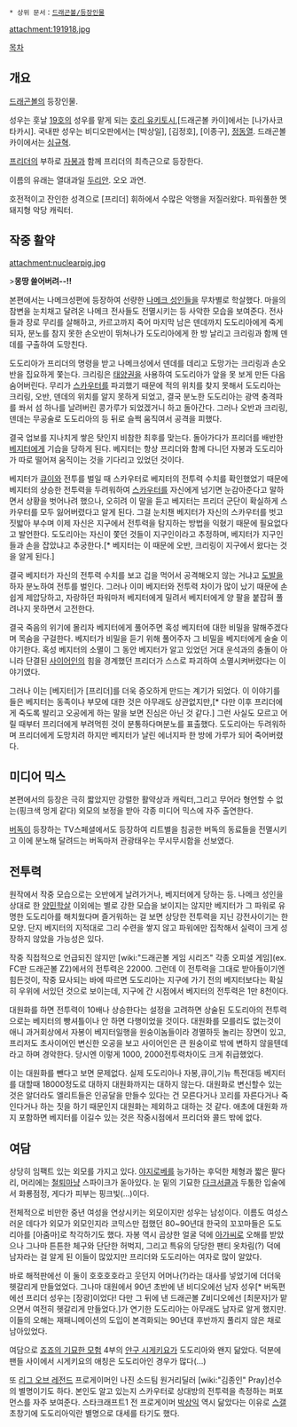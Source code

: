  * 상위 문서：[[드래곤볼/등장인물]]

attachment:191918.jpg

[[목차]]

== 개요 ==
[[드래곤볼]]의 등장인물.

성우는 훗날 [[19호]]의 성우를 맡게 되는 [[호리 유키토시]],[드래곤볼 카이]에서는 [나가사코 타카시]. 국내판 성우는 비디오판에서는 [박상일], [김정호], [이종구], [[정동열]]. 드래곤볼 카이에서는 [[심규혁]].

[[프리더]]의 부하로 [[자봉]]과 함께 프리더의 최측근으로 등장한다.

이름의 유래는 열대과일 [[두리안]]. 오오 과연.

호전적이고 잔인한 성격으로 [프리더] 휘하에서 수많은 악행을 저질러왔다. 파워풀한 멧돼지형 악당 캐릭터.

== 작중 활약 ==

attachment:nuclearpig.jpg

>''' 몽땅 쓸어버려--!! '''

본편에서는 나메크성편에 등장하여 선량한 [[나메크 성인]]들을 무차별로 학살했다. 마을의 참변을 눈치채고 달려온 나메크 전사들도 전멸시키는 등 사악한 모습을 보여준다. 전사들과 장로 무리를 살해하고, 카르고까지 죽어 마지막 남은 덴데까지 도도리아에게 죽게 되자, 분노를 참지 못한 손오반이 뛰쳐나가 도도리아에게 한 방 날리고 크리링과 함께 덴데를 구출하여 도망친다.

도도리아가 프리더의 명령을 받고 나메크성에서 덴데를 데리고 도망가는 크리링과 손오반을 집요하게 쫓는다. 크리링은 [[태양권]]을 사용하여 도도리아가 앞을 못 보게 만든 다음 숨어버린다. 무리가 [[스카우터]]를 파괴했기 때문에 적의 위치를 찾지 못해서 도도리아는 크리링, 오반, 덴데의 위치를 알지 못하게 되었고, 결국 분노한 도도리아는 광역 충격파를 쏴서 섬 하나를 날려버린 콩가루가 되었겠거니 하고 돌아간다. 그러나 오반과 크리링, 덴데는 무공술로 도도리아의 등 뒤로 슬쩍 움직여서 공격을 피했다.

결국 업보를 지나치게 쌓은 탓인지 비참한 최후를 맞는다. 돌아가다가 프리더를 배반한 [[베지터]]에게 기습을 당하게 된다. 베지터는 항상 프리더와 함께 다니던 자봉과 도도리아가 따로 떨어져 움직이는 것을 기다리고 있었던 것이다.

베지터가 [[큐이]]와 전투를 벌일 때 스카우터로 베지터의 전투력 수치를 확인했었기 때문에 베지터의 상승한 전투력을 두려워하여 [[스카우터]]를 자신에게 넘기면 눈감아준다고 말하면서 상황을 벗어나려 했으나, 오히려 이 말을 듣고 베지터는 프리더 군단이 확실하게 스카우터를 모두 잃어버렸다고 알게 된다. 그걸 눈치챈 베지터가 자신의 스카우터를 벗고 짓밟아 부수며 이제 자신은 지구에서 전투력을 탐지하는 방법을 익혔기 때문에 필요없다고 발언한다. 도도리아는 자신이 쫓던 것들이 지구인이라고 추정하며, 베지터가 지구인들과 손을 잡았냐고 추궁한다.[* 베지터는 이 때문에 오반, 크리링이 지구에서 왔다는 것을 알게 된다.]

결국 베지터가 자신의 전투력 수치를 보고 겁을 먹어서 공격해오지 않는 거냐고 [[도발]]을 하자 분노하여 전투를 벌인다. 그러나 이미 베지터와 전투력 차이가 많이 났기 때문에 손쉽게 제압당하고, 자랑하던 파워마저 베지터에게 밀려서 베지터에게 양 팔을 붙잡혀 풀려나지 못하면서 고전한다.

결국 죽음의 위기에 몰리자 베지터에게 풀어주면 혹성 베지터에 대한 비밀을 말해주겠다며 목숨을 구걸한다. 베지터가 비밀을 듣기 위해 풀어주자 그 비밀을 베지터에게 술술 이야기한다. 혹성 베지터의 소멸이 그 동안 베지터가 알고 있었던 거대 운석과의 충돌이 아니라 단결된 [[사이어인]]의 힘을 경계했던 프리더가 스스로 파괴하여 소멸시켜버렸다는 이야기였다.

그러나 이는 [베지터]가 [프리더]를 더욱 증오하게 만드는 계기가 되었다. 이 이야기를 들은 베지터는 동족이나 부모에 대한 것은 아무래도 상관없지만,[* 다만 이후 프리더에게 죽도록 발리고 오공에게 하는 말을 보면 진심은 아닌 것 같다.] 그런 사실도 모르고 어릴 때부터 프리더에게 부려먹힌 것이 분통하다며분노를 표출했다. 도도리아는 두려워하며 프리더에게 도망치려 하지만 베지터가 날린 에너지파 한 방에 가루가 되어 죽어버렸다.

== 미디어 믹스 ==
본편에서의 등장은 극히 짧았지만 강렬한 활약상과 캐릭터,그리고 무어라 형언할 수 없는(핑크색 멍게 같다) 외모의 보정을 받아 각종 미디어 믹스에 자주 출연한다. 

[[버독]]이 등장하는 TV스페셜에서도 등장하여 리트별을 침공한 버독의 동료들을 전멸시키고 이에 분노해 달려드는 버독마저 관광태우는 무시무시함을 선보였다.

== 전투력 ==
원작에서 작중 모습으로는 오반에게 날려가거나, 베지터에게 당하는 등. 나메크 성인을 상대로 한 [[양민학살]] 이외에는 별로 강한 모습을 보이지는 않지만 베지터가 그 파워로 유명한 도도리아를 해치웠다며 즐거워하는 걸 보면 상당한 전투력을 지닌 강전사이기는 한 모양. 단지 베지터의 지적대로 그리 수련을 쌓지 않고 파워에만 집착해서 실력이 크게 성장하지 않았을 가능성은 있다.

작중 직접적으로 언급되진 않지만 [wiki:"드래곤볼 게임 시리즈" 각종 오피셜 게임](ex. FC판 드래곤볼 Z2)에서의 전투력은 22000. 그런데 이 전투력을 그대로 받아들이기엔 힘든것이, 작중 묘사되는 바에 따르면 도도리아는 지구에 가기 전의 베지터보다는 확실히 우위에 서있던 것으로 보이는데, 지구에 간 시점에서 베지터의 전투력은 1만 8천이다.

대원화를 하면 전투력이 10배나 상승한다는 설정을 고려하면 상술된 도도리아의 전투력으로는 베지터의 빵셔틀이나 안 하면 다행이었을 것이다. 대원화를 모를리도 없는것이 애니 과거회상에서 자봉이 베지터일행을 원숭이놈들이라 경멸하듯 놀리는 장면이 있고, 프리저도 초사이어인 변신한 오공을 보고 사이어인은 큰 원숭이로 밖에 변하지 않을텐데라고 하며 경악한다. 당시엔 이렇게 1000, 2000전투력차이도 크게 취급했었다.

이는 대원화를 뺀다고 보면 문제없다. 실제 도도리아나 자봉,큐이,기뉴 특전대등 베지터를 대할때 18000정도로 대하지 대원화까지는 대하지 않는다. 대원화로 변신할수 있는 것은 알더라도 엘리트들은 인공달을 만들수 있다는 건 모른다거나 꼬리를 자른다거나 죽인다거나 하는 짓을 하기 때문인지 대원화는 제외하고 대하는 것 같다. 애초에 대원화 까지 포함하면 베지터를 이길수 있는 것은 작중시점에서 프리더와 콜드 밖에 없다.

== 여담 ==
상당히 임팩트 있는 외모를 가지고 있다. [[야지로베]]를 능가하는 후덕한 체형과 짧은 팔다리, 머리에는 [[철퇴]]마냥 스파이크가 돋아있다. 눈 밑의 기묘한 [[다크서클]]과 두툼한 입술에서 화룡점정, 게다가 피부는 핑크빛(...)이다. 

전체적으로 비만한 중년 여성을 연상시키는 외모이지만 성우는 남성이다. 이름도 여성스러운 데다가 외모가 외모인지라 코믹스만 접했던 80~90년대 한국의 꼬꼬마들은 도도리아를 [아줌마]로 착각하기도 했다. 자봉 역시 곱상한 얼굴 덕에 [[아가씨]]로 오해를 받았으나 그나마 튼튼한 체구와 단단한 허벅지, 그리고 특유의 당당한 팬티 옷차림(?) 덕에 남자라는 걸 알게 된 이들이 많았지만 프리더와 도도리아는 여자로 많이 알았다. 

바로 해적판에선 이 둘이 호호호호라고 웃던지 어머나(?)라는 대사를 넣었기에 더더욱 헷갈리게 만들었었다. 그나마 대원에서 90년 초반에 낸 비디오에선 남자 성우[* 버독편에선 프리더 성우는 [장광]이었다! 다만 그 뒤에 낸 드래곤볼 Z비디오에선 [최문자]가 맡으면서 여전히 헷갈리게 만들었다.]가 연기한 도도리아는 아무래도 남자로 알게 했지만. 이들의 오해는 재패니메이션의 도입이 본격화되는 90년대 후반까지 풀리지 않은 채로 남아있었다.

여담으로 [[죠죠의 기묘한 모험]] 4부의 [[얀구 시게키요]]가 도도리아와 왠지 닮았다. 덕분에 팬들 사이에서 시게키요의 애칭은 도도리아인 경우가 많다(...)

또 [[리그 오브 레전드]] 프로게이머인 나진 소드팀 원거리딜러 [wiki:"김종인" Pray]선수의 별명이기도 하다. 본인도 알고 있는지 스카우터로 상대방의 전투력을 측정하는 퍼포먼스를 자주 보여준다. 스타크래프트1 전 프로게이머 [[박상익]] 역시 닮았다는 이유로 [[스갤]] 초창기에 도도리아익란 별명으로 대세를 타기도 했다.
